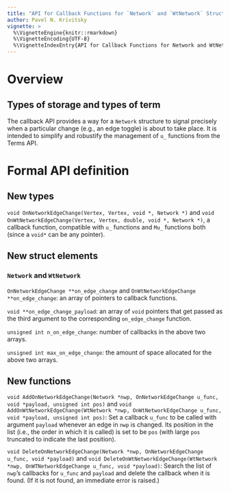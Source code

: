 ```yaml
---
title: "API for Callback Functions for `Network` and `WtNetwork` Structures"
author: Pavel N. Krivitsky
vignette: >
  %\VignetteEngine{knitr::rmarkdown}
  %\VignetteEncoding{UTF-8}
  %\VignetteIndexEntry{API for Callback Functions for Network and WtNetwork Structures}
---
```


# Overview

## Types of storage and types of term

The callback API provides a way for a `Network` structure to signal precisely when a particular change (e.g., an edge toggle) is about to take place. It is intended to simplify and robustify the management of `u_` functions from the Terms API.

# Formal API definition

## New types

`void OnNetworkEdgeChange(Vertex, Vertex, void *, Network *)` and `void OnWtNetworkEdgeChange(Vertex, Vertex, double, void *, Network *)`, a callback function, compatible with `u_` functions and `Mu_` functions both (since a `void*` can be any pointer).

## New struct elements

### `Network` and `WtNetwork`

`OnNetworkEdgeChange **on_edge_change` and `OnWtNetworkEdgeChange **on_edge_change`: an array of pointers to callback functions.

`void **on_edge_change_payload`: an array of `void` pointers that get passed as the third argument to the corresponding `on_edge_change` function.

`unsigned int n_on_edge_change`: number of callbacks in the above two arrays.

`unsigned int max_on_edge_change`: the amount of space allocated for the above two arrays.

## New functions

`void AddOnNetworkEdgeChange(Network *nwp, OnNetworkEdgeChange u_func, void *payload, unsigned int pos)` and `void AddOnWtNetworkEdgeChange(WtNetwork *nwp, OnWtNetworkEdgeChange u_func, void *payload, unsigned int pos)`: Set a callback `u_func` to be called with argument `payload` whenever an edge in `nwp` is changed. Its position in the list (i.e., the order in which it is called) is set to be `pos` (with large `pos` truncated to indicate the last position).

`void DeleteOnNetworkEdgeChange(Network *nwp, OnNetworkEdgeChange u_func, void *payload)` and `void DeleteOnWtNetworkEdgeChange(WtNetwork *nwp, OnWTNetworkEdgeChange u_func, void *payload)`: Search the list of `nwp`'s callbacks for `u_func` and `payload` and delete the callback when it is found. (If it is not found, an immediate error is raised.)
